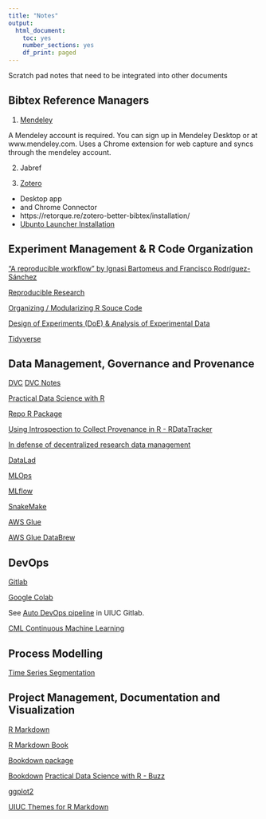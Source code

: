 ```yaml
---
title: "Notes"
output:
  html_document:
    toc: yes
    number_sections: yes
    df_print: paged
---
```


Scratch pad notes that need to be integrated into other documents

## Bibtex Reference Managers

1. [Mendeley](https://www.mendeley.com/download-desktop-new/)

A Mendeley account is required. You can sign up in Mendeley Desktop or at www.mendeley.com.  Uses a Chrome extension for web capture and syncs through the mendeley account.

2. Jabref

3. [Zotero](https://www.zotero.org/download/)

  - Desktop app
  - and Chrome Connector
  - https://retorque.re/zotero-better-bibtex/installation/
  - [Ubunto Launcher Installation](https://www.zotero.org/support/installation)

## Experiment Management & R Code Organization

[“A reproducible workflow” by Ignasi Bartomeus and Francisco Rodríguez-Sánchez](https://youtu.be/s3JldKoA0zw)

[Reproducible Research](https://cran.rstudio.com/web/views/ReproducibleResearch.html)

[Organizing / Modularizing R Souce Code]( https://cran.r-project.org/web/packages/modules/vignettes/modulesAsFiles.html )

[Design of Experiments (DoE) & Analysis of Experimental Data](https://cran.rstudio.com/web/views/ExperimentalDesign.html)

[Tidyverse](https://www.tidyverse.org/)

## Data Management, Governance and Provenance

[DVC](https://dvc.org)
[DVC Notes](./DVC_Notes.Rmd)

[Practical Data Science with R](https://github.com/WinVector/PDSwR2/blob/main/Buzz/buzzm.md)

[Repo R Package](https://cran.r-project.org/web/packages/repo/vignettes/index.html)

[Using Introspection to Collect Provenance in R - RDataTracker](https://www.mdpi.com/2227-9709/5/1/12/pdf) 

[In defense of decentralized research data management](https://www.degruyter.com/document/doi/10.1515/nf-2020-0037/html)

[DataLad](https://www.datalad.org/)

[MLOps](https://en.wikipedia.org/wiki/MLOps)

[MLflow](https://mlflow.org/)

[SnakeMake](https://snakemake.readthedocs.io/en/stable/)

[AWS Glue](https://aws.amazon.com/glue)

[AWS Glue DataBrew](https://aws.amazon.com/glue/features/databrew/)

## DevOps

[Gitlab](https://about.gitlab.com/)

[Google Colab](https://colab.research.google.com/)

See [Auto DevOps pipeline](https://gitlab.engr.illinois.edu/wbc3/msfe-ie522-statistical-methods-summer-project/-/settings/ci_cd) in UIUC Gitlab.

[CML Continuous Machine Learning](https://cml.dev/)

## Process Modelling

[Time Series Segmentation](https://en.wikipedia.org/wiki/Time-series_segmentation)

## Project Management, Documentation and Visualization

[R Markdown](https://rmarkdown.rstudio.com/)

[R Markdown Book](https://bookdown.org/yihui/rmarkdown/)

[Bookdown package](https://bookdown.org/yihui/bookdown/)

[Bookdown](https://bookdown.org/yihui/rmarkdown/books.html#books)
[Practical Data Science with R - Buzz](https://github.com/WinVector/PDSwR2/tree/main/Buzz)

[ggplot2](https://ggplot2.tidyverse.org/)

[UIUC Themes for R Markdown](https://rdrr.io/cran/uiucthemes/)